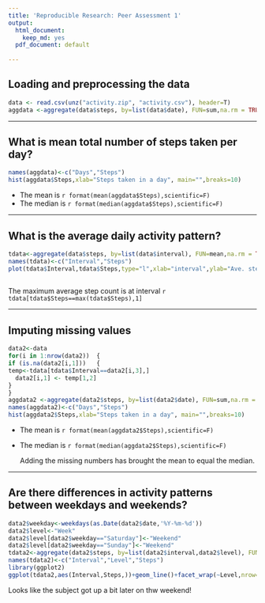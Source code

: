 ```yaml
---
title: 'Reproducible Research: Peer Assessment 1'
output:
  html_document:
    keep_md: yes
  pdf_document: default
  
---
```



## Loading and preprocessing the data
```r
data <- read.csv(unz("activity.zip", "activity.csv"), header=T)  
aggdata <-aggregate(data$steps, by=list(data$date), FUN=sum,na.rm = TRUE)  
```
*** 
## What is mean total number of steps taken per day?
```r
names(aggdata)<-c("Days","Steps")  
hist(aggdata$Steps,xlab="Steps taken in a day", main="",breaks=10)  
```    
  
* The mean is `r format(mean(aggdata$Steps),scientific=F)`  
* The median is `r format(median(aggdata$Steps),scientific=F)` 
  
***   
   
## What is the average daily activity pattern? 
```r
tdata<-aggregate(data$steps, by=list(data$interval), FUN=mean,na.rm = TRUE) 
names(tdata)<-c("Interval","Steps") 
plot(tdata$Interval,tdata$Steps,type="l",xlab="interval",ylab="Ave. steps in interval")  
 
```

The maximum average step count is at interval `r tdata[tdata$Steps==max(tdata$Steps),1]`

***   
## Imputing missing values  
```r
data2<-data  
for(i in 1:nrow(data2))  {    
if (is.na(data2[i,1]))   {   
temp<-tdata[tdata$Interval==data2[i,3],]  
  data2[i,1] <- temp[1,2]  
}  
}  
aggdata2 <-aggregate(data2$steps, by=list(data2$date), FUN=sum,na.rm = TRUE)  
names(aggdata2)<-c("Days","Steps") 
hist(aggdata2$Steps,xlab="Steps taken in a day", main="",breaks=10)  
```  
  
* The mean is `r format(mean(aggdata2$Steps),scientific=F)`
* The median is `r format(median(aggdata2$Steps),scientific=F)` 
  
  Adding the missing numbers has brought the mean to equal the median.
  
*** 
  
## Are there differences in activity patterns between weekdays and weekends?  
```r
data2$weekday<-weekdays(as.Date(data2$date,'%Y-%m-%d'))  
data2$level<-"Week"  
data2$level[data2$weekday=="Saturday"]<-"Weekend"  
data2$level[data2$weekday=="Sunday"]<-"Weekend"
tdata2<-aggregate(data2$steps, by=list(data2$interval,data2$level), FUN=mean,na.rm = TRUE)
names(tdata2)<-c("Interval","Level","Steps") 
library(ggplot2)
ggplot(tdata2,aes(Interval,Steps,))+geom_line()+facet_wrap(~Level,nrow=2)

```
  
Looks like the subject got up a bit later on thw weekend!
